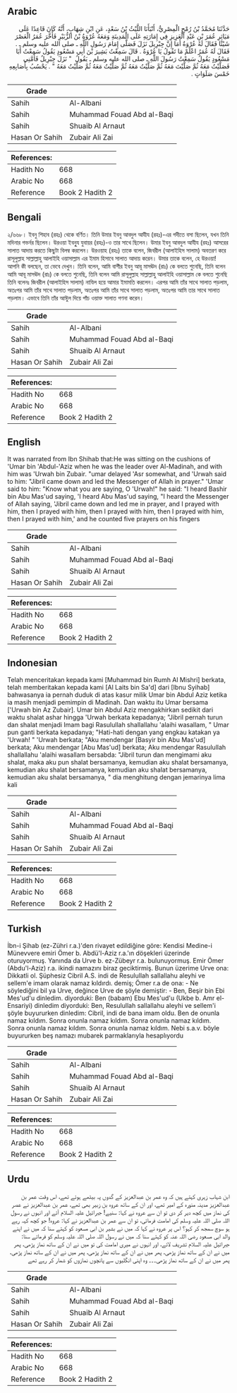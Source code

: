 ## Arabic


<div dir="rtl" lang="ar" style={{fontSize:'larger',backgroundColor:'#f8f9fa',padding:20}}>
حَدَّثَنَا مُحَمَّدُ بْنُ رُمْحٍ الْمِصْرِيُّ، أَنْبَأَنَا اللَّيْثُ بْنُ سَعْدٍ، عَنِ ابْنِ شِهَابٍ، أَنَّهُ كَانَ قَاعِدًا عَلَى مَيَاثِرِ عُمَرَ بْنِ عَبْدِ الْعَزِيزِ فِي إِمَارَتِهِ عَلَى الْمَدِينَةِ وَمَعَهُ عُرْوَةُ بْنُ الزُّبَيْرِ فَأَخَّرَ عُمَرُ الْعَصْرَ شَيْئًا فَقَالَ لَهُ عُرْوَةُ أَمَا إِنَّ جِبْرِيلَ نَزَلَ فَصَلَّى إِمَامَ رَسُولِ اللَّهِ ـ صلى الله عليه وسلم ـ ‏.‏ فَقَالَ لَهُ عُمَرُ اعْلَمْ مَا تَقُولُ يَا عُرْوَةُ ‏.‏ قَالَ سَمِعْتُ بَشِيرَ بْنَ أَبِي مَسْعُودٍ يَقُولُ سَمِعْتُ أَبَا مَسْعُودٍ يَقُولُ سَمِعْتُ رَسُولَ اللَّهِ ـ صلى الله عليه وسلم ـ يَقُولُ ‏ "‏ نَزَلَ جِبْرِيلُ فَأَمَّنِي فَصَلَّيْتُ مَعَهُ ثُمَّ صَلَّيْتَ مَعَهُ ثُمَّ صَلَّيْتُ مَعَهُ ثُمَّ صَلَّيْتُ مَعَهُ ثُمَّ صَلَّيْتُ مَعَهُ ‏"‏ ‏.‏ يَحْسُبُ بِأَصَابِعِهِ خَمْسَ صَلَوَاتٍ ‏.‏
</div>
<div style={{backgroundColor:'#f8f9fa',padding:20, marginBottom: 10}}><table> <thead> <tr> <th>Grade</th> <th></th> </tr> </thead> <tbody> <tr><td>Sahih</td><td>Al-Albani</td></tr><tr><td>Sahih</td><td>Muhammad Fouad Abd al-Baqi</td></tr><tr><td>Sahih</td><td>Shuaib Al Arnaut</td></tr><tr><td>Hasan Or Sahih</td><td>Zubair Ali Zai</td></tr></tbody></table><table> <thead> <tr> <th>References:</th> <th></th> </tr> </thead> <tbody><tr><td>Hadith No</td><td>668</td></tr><tr><td>Arabic No</td><td>668</td></tr><tr><td>Reference</td><td>Book 2 Hadith 2</td></tr></tbody></table></div>

## Bengali


<div dir="ltr" lang="bn" style={{fontSize:'larger',backgroundColor:'#f8f9fa',padding:20}}>
২/৬৬৮। ইবনু শিহাব (রহঃ) থেকে বর্ণিত। তিনি উমার ইবনু আবদুল আযীয (রহঃ)-এর গদীতে বসা ছিলেন, যখন তিনি মদিনার গভর্নর ছিলেন। উরওয়া ইবনুুয যুবায়র (রহঃ)-ও তার সাথে ছিলেন। উমার ইবনু আবদুল আযীয (রহঃ) আসরের সালাত আদায় করতে কিছুটা বিলম্ব করলেন। উরওয়াহ (রহঃ) তাকে বলেন, জিবরীল (আলাইহিস সালাম) অবতরণ করে রাসূলুল্লাহ সাল্লাল্লাহু আলাইহি ওয়াসাল্লাম এর ইমাম হিসাবে সালাত আদায় করেন। উমার তাকে বলেন, হে উরওয়া! আপনি কী বলছেন, তা ভেবে দেখুন। তিনি বলেন, আমি বাশীর ইবনু আবূ মাসঊদ (রাঃ) কে বলতে শুনেছি, তিনি বলেন আমি আবূ মাসঊদ (রাঃ) কে বলতে শুনেছি, তিনি বলেন আমি রাসূলুল্লাহ সাল্লাল্লাহু আলাইহি ওয়াসাল্লাম কে বলতে শুনেছি তিনি বলেনঃ জিবরীল (আলাইহিস সালাম) নাযিল হয়ে আমার ইমামতি করলেন। এরপর আমি তাঁর সাথে সালাত পড়লাম, অতঃপর আমি তাঁর সাথে সালাত পড়লাম, অতঃপর আমি তাঁর সাথে সালাত পড়লাম, অতঃপর আমি তার সাথে সালাত পড়লাম। এভাবে তিনি তাঁর আঈুল দিয়ে পাঁচ ওয়াক্ত সালাত গণনা করেন।
</div>
<div style={{backgroundColor:'#f8f9fa',padding:20, marginBottom: 10}}><table> <thead> <tr> <th>Grade</th> <th></th> </tr> </thead> <tbody> <tr><td>Sahih</td><td>Al-Albani</td></tr><tr><td>Sahih</td><td>Muhammad Fouad Abd al-Baqi</td></tr><tr><td>Sahih</td><td>Shuaib Al Arnaut</td></tr><tr><td>Hasan Or Sahih</td><td>Zubair Ali Zai</td></tr></tbody></table><table> <thead> <tr> <th>References:</th> <th></th> </tr> </thead> <tbody><tr><td>Hadith No</td><td>668</td></tr><tr><td>Arabic No</td><td>668</td></tr><tr><td>Reference</td><td>Book 2 Hadith 2</td></tr></tbody></table></div>

## English


<div dir="ltr" lang="en" style={{fontSize:'larger',backgroundColor:'#f8f9fa',padding:20}}>
It was narrated from Ibn Shihab that:He was sitting on the cushions of 'Umar bin 'Abdul-'Aziz when he was the leader over Al-Madinah, and with him was 'Urwah bin Zubair. "umar delayed 'Asr somewhat, and 'Urwah said to him: "Jibril came down and led the Messenger of Allah in prayer." 'Umar said to him: "Know what you are saying, O 'Urwah!" he said: "I heard Bashir bin Abu Mas'ud saying, 'I heard Abu Mas'ud saying, "I heard the Messenger of Allah saying, 'Jibril came down and led me in prayer, and I prayed with him, then I prayed with him, then I prayed with him, then I prayed with him, then I prayed with him,' and he counted five prayers on his fingers
</div>
<div style={{backgroundColor:'#f8f9fa',padding:20, marginBottom: 10}}><table> <thead> <tr> <th>Grade</th> <th></th> </tr> </thead> <tbody> <tr><td>Sahih</td><td>Al-Albani</td></tr><tr><td>Sahih</td><td>Muhammad Fouad Abd al-Baqi</td></tr><tr><td>Sahih</td><td>Shuaib Al Arnaut</td></tr><tr><td>Hasan Or Sahih</td><td>Zubair Ali Zai</td></tr></tbody></table><table> <thead> <tr> <th>References:</th> <th></th> </tr> </thead> <tbody><tr><td>Hadith No</td><td>668</td></tr><tr><td>Arabic No</td><td>668</td></tr><tr><td>Reference</td><td>Book 2 Hadith 2</td></tr></tbody></table></div>

## Indonesian


<div dir="ltr" lang="id" style={{fontSize:'larger',backgroundColor:'#f8f9fa',padding:20}}>
Telah menceritakan kepada kami [Muhammad bin Rumh Al Mishri] berkata, telah memberitakan kepada kami [Al Laits bin Sa'd] dari [Ibnu Syihab] bahwasanya ia pernah duduk di atas kasur milik Umar bin Abdul Aziz ketika ia masih menjadi pemimpin di Madinah. Dan waktu itu Umar bersama ['Urwah bin Az Zubair]. Umar bin Abdul Aziz mengakhirkan sedikit dari waktu shalat ashar hingga 'Urwah berkata kepadanya; "Jibril pernah turun dan shalat menjadi Imam bagi Rasulullah shallallahu 'alaihi wasallam, " Umar pun ganti berkata kepadanya; "Hati-hati dengan yang engkau katakan ya 'Urwah! " 'Urwah berkata; "Aku mendengar [Basyir bin Abu Mas'ud] berkata; Aku mendengar [Abu Mas'ud] berkata; Aku mendengar Rasulullah shallallahu 'alaihi wasallam bersabda: "Jibril turun dan mengimami aku shalat, maka aku pun shalat bersamanya, kemudian aku shalat bersamanya, kemudian aku shalat bersamanya, kemudian aku shalat bersamanya, kemudian aku shalat bersamanya, " dia menghitung dengan jemarinya lima kali
</div>
<div style={{backgroundColor:'#f8f9fa',padding:20, marginBottom: 10}}><table> <thead> <tr> <th>Grade</th> <th></th> </tr> </thead> <tbody> <tr><td>Sahih</td><td>Al-Albani</td></tr><tr><td>Sahih</td><td>Muhammad Fouad Abd al-Baqi</td></tr><tr><td>Sahih</td><td>Shuaib Al Arnaut</td></tr><tr><td>Hasan Or Sahih</td><td>Zubair Ali Zai</td></tr></tbody></table><table> <thead> <tr> <th>References:</th> <th></th> </tr> </thead> <tbody><tr><td>Hadith No</td><td>668</td></tr><tr><td>Arabic No</td><td>668</td></tr><tr><td>Reference</td><td>Book 2 Hadith 2</td></tr></tbody></table></div>

## Turkish


<div dir="ltr" lang="tr" style={{fontSize:'larger',backgroundColor:'#f8f9fa',padding:20}}>
İbn-i Şihab (ez-Zühri r.a.)'den rivayet edildiğine göre: Kendisi Medine-i Münevvere emiri Ömer b. Abdü'l-Aziz r.a.'ın döşekleri üzerinde oturuyormuş. Yanında da Urve b. ez-Zübeyr r.a. bulunuyormuş. Emir Ömer (Abdu'l-Aziz) r.a. ikindi namazını biraz geciktirmiş. Bunun üzerime Urve ona: Dikkatli ol. Şüphesiz Cibril A.S. indi de Resulullah sallallahu aleyhi ve sellem'e imam olarak namaz kıldırdı. demiş; Ömer r.a de ona: - Ne söylediğini bil ya Urve, değince Urve de şöyle demiştir: - Ben, Beşir bin Ebi Mes'ud'u dinledim. diyorduki: Ben (babam) Ebu Mes'ud'u (Ukbe b. Amr el-Ensariyi) dinledim diyorduki: Ben, Resulullah sallallahu aleyhi ve sellem'i şöyle buyururken dinledim: Cibril, indi de bana imam oldu. Ben de onunla namaz kıldım. Sonra onunla namaz kıldım. Sonra onunla namaz kıldım. Sonra onunla namaz kıldım. Sonra onunla namaz kıldım. Nebi s.a.v. böyle buyururken beş namazı mubarek parmaklarıyla hesaplıyordu
</div>
<div style={{backgroundColor:'#f8f9fa',padding:20, marginBottom: 10}}><table> <thead> <tr> <th>Grade</th> <th></th> </tr> </thead> <tbody> <tr><td>Sahih</td><td>Al-Albani</td></tr><tr><td>Sahih</td><td>Muhammad Fouad Abd al-Baqi</td></tr><tr><td>Sahih</td><td>Shuaib Al Arnaut</td></tr><tr><td>Hasan Or Sahih</td><td>Zubair Ali Zai</td></tr></tbody></table><table> <thead> <tr> <th>References:</th> <th></th> </tr> </thead> <tbody><tr><td>Hadith No</td><td>668</td></tr><tr><td>Arabic No</td><td>668</td></tr><tr><td>Reference</td><td>Book 2 Hadith 2</td></tr></tbody></table></div>

## Urdu


<div dir="rtl" lang="ur" style={{fontSize:'larger',backgroundColor:'#f8f9fa',padding:20}}>
ابن شہاب زہری کہتے ہیں کہ وہ عمر بن عبدالعزیز کے گدوں پہ بیٹھے ہوئے تھے، اس وقت عمر بن عبدالعزیز مدینہ منورہ کے امیر تھے، اور ان کے ساتھ عروہ بن زبیر بھی تھے، عمر بن عبدالعزیز نے عصر کی نماز میں کچھ دیر کر دی تو ان سے عروہ نے کہا: سنیے! جبرائیل علیہ السلام آئے اور انہوں نے رسول اللہ صلی اللہ علیہ وسلم کی امامت فرمائی، تو ان سے عمر بن عبدالعزیز نے کہا: عروہ! جو کچھ کہہ رہے ہو سوچ سمجھ کر کہو؟ اس پر عروہ نے کہا کہ میں نے بشیر بن ابی مسعود کو کہتے سنا کہ میں نے اپنے والد ابی مسعود رضی اللہ عنہ کو کہتے سنا کہ میں نے رسول اللہ صلی اللہ علیہ وسلم کو فرماتے سنا: جبرائیل علیہ السلام تشریف لائے، اور انہوں نے میری امامت کی تو میں نے ان کے ساتھ نماز پڑھی، پھر میں نے ان کے ساتھ نماز پڑھی، پھر میں نے ان کے ساتھ نماز پڑھی، پھر میں نے ان کے ساتھ نماز پڑھی، پھر میں نے ان کے ساتھ نماز پڑھی۔۔۔ وہ اپنی انگلیوں سے پانچوں نمازوں کو شمار کر رہے تھے
</div>
<div style={{backgroundColor:'#f8f9fa',padding:20, marginBottom: 10}}><table> <thead> <tr> <th>Grade</th> <th></th> </tr> </thead> <tbody> <tr><td>Sahih</td><td>Al-Albani</td></tr><tr><td>Sahih</td><td>Muhammad Fouad Abd al-Baqi</td></tr><tr><td>Sahih</td><td>Shuaib Al Arnaut</td></tr><tr><td>Hasan Or Sahih</td><td>Zubair Ali Zai</td></tr></tbody></table><table> <thead> <tr> <th>References:</th> <th></th> </tr> </thead> <tbody><tr><td>Hadith No</td><td>668</td></tr><tr><td>Arabic No</td><td>668</td></tr><tr><td>Reference</td><td>Book 2 Hadith 2</td></tr></tbody></table></div>